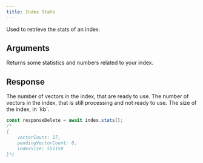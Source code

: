 ```yaml
---
title: Index Stats
---
```


Used to retrieve the stats of an index.

## Arguments

<ResponseField name="IDs" type="string[] | number[]" required>
  Returns some statistics and numbers related to your index.
</ResponseField>

## Response

<ResponseField name="vectorCount" type="number" required>
  The number of vectors in the index, that are ready to use.
</ResponseField>
<ResponseField name="pendingVectorCount" type="number" required>
  The number of vectors in the index, that is still processing and not ready to
  use.
</ResponseField>
<ResponseField name="indexSize" type="number" required>
  The size of the index, in `kb`.
</ResponseField>

<RequestExample>

```typescript Basic
const responseDelete = await index.stats();
/*
{ 
	vectorCount: 17,
 	pendingVectorCount: 0,
	indexSize: 551158 
}*/
```

</RequestExample>
